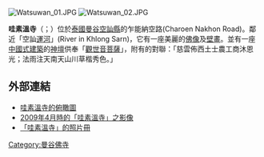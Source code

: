[[File:Watsuwan_01.JPG|thumb]]
[[File:Watsuwan_02.JPG|thumb]]

'''哇素溫寺'''（{{lang-th|วัดสุวรรณ}}；{{lang-en|Wat Suwan}}）位於[[泰國|泰國]][[曼谷|曼谷]][[孔提縣|空訕縣]]的乍能納空路(Charoen Nakhon Road)。鄰近「空訕[[運河|運河]]」(River in Khlong Sarn)，它有一座美麗的[[佛像|佛像]]及[[壁畫|壁畫]]。並有一座[[中国风|中國式]][[建築|建築]]的[[神壇|神壇]]供奉「[[觀世音菩薩|觀世音菩薩]]」，附有的對聯：「慈雲佈西土士農工商沐恩光；法雨注天南天山川草楷秀色。」

== 外部連結 ==
* [http://th.pagenation.com/bkk/Wat%20Suwan%20Temple_100.5085_13.7244.map 哇素溫寺的俯瞰圖]{{Wayback|url=http://th.pagenation.com/bkk/Wat%20Suwan%20Temple_100.5085_13.7244.map |date=20160304133237 }}
* [http://www.youtube.com/watch?v=WsaxZaR75i0 2009年4月時的「哇素溫寺」之影像]
* [http://www.gerryganttphotography.com/wat_suwan.htm 「哇素溫寺」的照片冊]{{Wayback|url=http://www.gerryganttphotography.com/wat_suwan.htm |date=20170102044022 }}

{{coord|13|43|27|N|100|30|30|E|type:landmark_region:TH|display=title}}
[[Category:曼谷佛寺|Category:曼谷佛寺]]